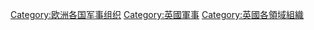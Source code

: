 [[Category:欧洲各国军事组织|Category:欧洲各国军事组织]]
[[Category:英國軍事|Category:英國軍事]]
[[Category:英國各領域組織|Category:英國各領域組織]]